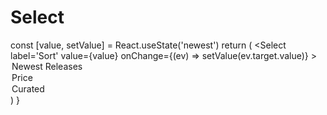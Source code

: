
<Meta title='Select' component={Select} />

# Select

  const [value, setValue] = React.useState('newest')
  return (
    <Select
      label='Sort'
      value={value}
      onChange={(ev) => setValue(ev.target.value)}
    >
      <option value='newest'>Newest Releases</option>
      <option value='price'>Price</option>
      <option value='curated'>Curated</option>
    </Select>
  )
}

<Story name='Default'>
  <ManagedSelect />
</Story>
